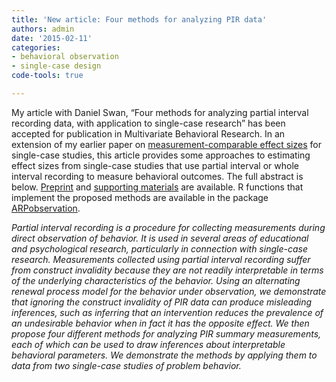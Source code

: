 ```yaml
---
title: 'New article: Four methods for analyzing PIR data'
authors: admin
date: '2015-02-11'
categories:
- behavioral observation
- single-case design
code-tools: true

---
```


My article with Daniel Swan, "Four methods for analyzing partial interval recording data, with application to single-case research" has been accepted for publication in Multivariate Behavioral Research. In an extension of my earlier paper on [measurement-comparable effect sizes](/files/Measurement-comparable-ES.pdf) for single-case studies, this article provides some approaches to estimating effect sizes from single-case studies that use partial interval or whole interval recording to measure behavioral outcomes. The full abstract is below. [Preprint](/files/4-PIR-methods-MBR.pdf) and [supporting materials](/files/4-PIR-Methods-Appendix.pdf) are available. R functions that implement the proposed methods are available in the package [ARPobservation](https://cran.r-project.org/web/packages/ARPobservation/).

_Partial interval recording is a procedure for collecting measurements during direct observation of behavior. It is used in several areas of educational and psychological research, particularly in connection with single-case research. Measurements collected using partial interval recording suffer from construct invalidity because they are not readily interpretable in terms of the underlying characteristics of the behavior. Using an alternating renewal process model for the behavior under observation, we demonstrate that ignoring the construct invalidity of PIR data can produce misleading inferences, such as inferring that an intervention reduces the prevalence of an undesirable behavior when in fact it has the opposite effect. We then propose four different methods for analyzing PIR summary measurements, each of which can be used to draw inferences about interpretable behavioral parameters. We demonstrate the methods by applying them to data from two single-case studies of problem behavior._
